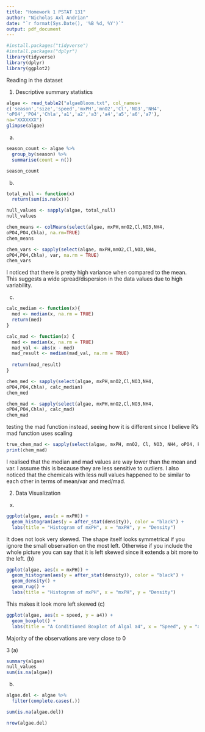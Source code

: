 ```yaml
---
title: "Homework 1 PSTAT 131"
author: "Nicholas Axl Andrian"
date: "`r format(Sys.Date(), '%B %d, %Y')`"
output: pdf_document
---
```


```r
#install.packages("tidyverse")
#install.packages("dplyr")
library(tidyverse)
library(dplyr)
library(ggplot2)
```


Reading in the dataset

1. Descriptive summary statistics

```r
algae <- read_table2("algaeBloom.txt", col_names=
c('season','size','speed','mxPH','mnO2','Cl','NO3','NH4',
'oPO4','PO4','Chla','a1','a2','a3','a4','a5','a6','a7'),
na="XXXXXXX")
glimpse(algae)
```

(a)
```r
season_count <- algae %>%
  group_by(season) %>%
  summarise(count = n())

season_count
```
(b)
```r
total_null <- function(x)
  return(sum(is.na(x)))

null_values <- sapply(algae, total_null)
null_values
```
```r
chem_means <- colMeans(select(algae, mxPH,mnO2,Cl,NO3,NH4,
oPO4,PO4,Chla), na.rm=TRUE)
chem_means
```

```r
chem_vars <- sapply(select(algae, mxPH,mnO2,Cl,NO3,NH4,
oPO4,PO4,Chla), var, na.rm = TRUE)
chem_vars
```

I noticed that there is pretty high variance when compared to the mean. This suggests a wide spread/dispersion in the data values due to high variability.

(c)
```r
calc_median <- function(x){
  med <- median(x, na.rm = TRUE)
  return(med)
}

calc_mad <- function(x) {
  med <- median(x, na.rm = TRUE)
  mad_val <- abs(x - med)
  mad_result <- median(mad_val, na.rm = TRUE)
  
  return(mad_result)
}
```
```r
chem_med <- sapply(select(algae, mxPH,mnO2,Cl,NO3,NH4,
oPO4,PO4,Chla), calc_median)
chem_med
```

```r
chem_mad <- sapply(select(algae, mxPH,mnO2,Cl,NO3,NH4,
oPO4,PO4,Chla), calc_mad)
chem_mad
```
testing the mad function instead, seeing how it is different since I believe R's mad function uses scaling
```r
true_chem_mad <- sapply(select(algae, mxPH, mnO2, Cl, NO3, NH4, oPO4, PO4, Chla), mad, na.rm = TRUE)
print(chem_mad)
```
I realised that the median and mad values are way lower than the mean and var. I assume this is because they are less sensitive to outliers. I also noticed that the chemicals with less null values happened to be similar to each other in terms of mean/var and med/mad. 

2. Data Visualization
(x)
```r
ggplot(algae, aes(x = mxPH)) +
  geom_histogram(aes(y = after_stat(density)), color = "black") +
  labs(title = "Histogram of mxPH", x = "mxPH", y = "Density")
```
It does not look very skewed. The shape itself looks symmetrical if you ignore the small observation on the most left. Otherwise if you include the whole picture you can say that it is left skewed since it extends a bit more to the left.
(b)
```r
ggplot(algae, aes(x = mxPH)) +
  geom_histogram(aes(y = after_stat(density)), color = "black") +
  geom_density() +
  geom_rug() +
  labs(title = "Histogram of mxPH", x = "mxPH", y = "Density")
```
This makes it look more left skewed
(c)
```r
ggplot(algae, aes(x = speed, y = a4)) +
  geom_boxplot() +
  labs(title = "A Conditioned Boxplot of Algal a4", x = "Speed", y = "a4")
```
Majority of the observations are very close to 0

3
(a)
```r
summary(algae)
null_values
sum(is.na(algae))
```
(b)
```r
algae.del <- algae %>%
  filter(complete.cases(.))

sum(is.na(algae.del))

nrow(algae.del)
```

